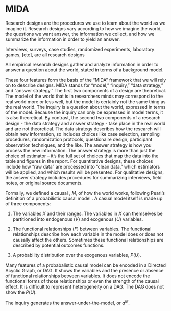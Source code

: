 # MIDA

Research designs are the procedures we use to learn about the world as we imagine it. Research designs vary according to how we imagine the world, the questions we want answer, the information we collect, and how we summarize the information in order to yield an answer. 





Interviews, surveys, case studies, randomized experiments, laboratory games, [etc], are all research designs



All empirical research designs gather and analyze information in order to answer a question about the world, stated in terms of a background model. 


These four features form the basis of the "MIDA" framework that we will rely on to describe designs. MIDA stands for "model," "inquiry," "data strategy," and "answer strategy." The first two components of a design are theoretical. The model of the world that is in researchers minds may correspond to the real world more or less well, but the model is certainly not the same thing as the real world. The inquiry is a question about the world, expressed in terms of the model. Because the inquiry can only be expressed in model terms, it is also theoretical. By contrast, the second two components of a research design - the data strategy and answer strategy - take place in the real world and are not theoretical. The data strategy describes how the research will obtain new information, so includes choices like case selection, sampling procedures, randomization protocols, questionaire design, participant observation techniques, and the like. The answer strategy is how you process the new information. The answer strategy is more than just the choice of estimator -- it's the full set of choices that map the data into the table and figures in the report. For quantitative designs, these choices include how "raw data" are processed into "clean data," which estimators will be applied, and which results will be presented. For qualitative designs, the answer strategy includes procedures for summarizing interviews, field notes, or original source documents. 

Formally, we defined a causal \textbf{model}, $M$, of how the world works, following Pearl's definition of a probabilistic causal model \citep{Pearl2009}. A casual model itself is made up of three components: 

1) The variables $X$ and their ranges. The variables in $X$ can themselves be partitioned into  endogenous ($V$) and exogenous ($U$) variables.

2) The functional relationships ($F$) between variables. The functional relationships describe how each variable in the model does or does not causally affect the others. Sometimes these functional relationships are described by potential outcomes functions.

3) A probability distribution over the exogenous variables, $P(U)$. 

Many features of a probabalistic causal model can be encoded in a Directed Acyclic Graph, or DAG. It shows the variables and the presence or absence of functional relationships between variables.  It does not encode the functional forms of those relationships or even the strength of the causal effect. It is difficult to represent heterogeneity on a DAG. The DAG does not show the $P(U)$. 


The inquiry generates the answer-under-the-model, or $a^M$. 






<!-- We make heavy use of a fairly general framework for describing the core elements of a research design. The basic idea is a research design is a specification of a problem and a strategy to answer it. We build on two influential frameworks. @kkv1994 enumerate four components of a research design: a theory, a research question, data, and an approach to using the data. @geddes2003paradigms articulates the links between theory formation, research question formulation, case selection and coding strategies, and strategies for case comparison and inference. In both cases the set of steps are closely aligned to those in the framework we propose. In the exposition, we also employ elements from @Pearl2009 approach to structural modeling, which provides a syntax for mapping design inputs to design outputs as well as the potential outcomes framework as presented, for example, in @Imbens2015, which many political scientists use to clarify their inferential targets. We characterize the design problem at a high level of generality with the central focus being on the relationship between questions and answer strategies.  -->